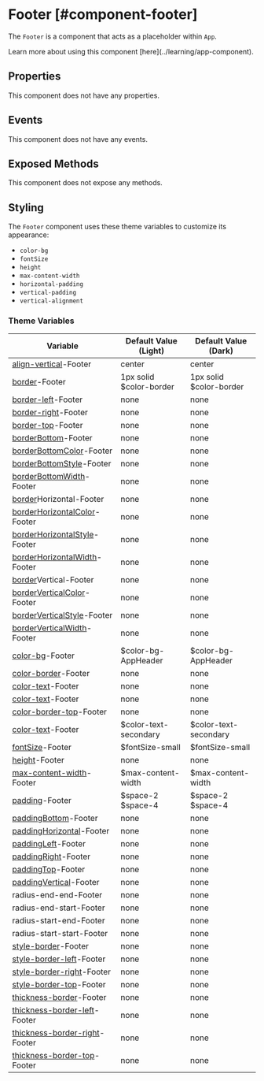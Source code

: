
# Footer [#component-footer]

The `Footer` is a component that acts as a placeholder within `App`.

<Callout type="info" emoji="📔">
Learn more about using this component [here](../learning/app-component).
</Callout>

## Properties

This component does not have any properties.

## Events

This component does not have any events.

## Exposed Methods

This component does not expose any methods.

## Styling

The `Footer` component uses these theme variables to customize its appearance:

- `color-bg`
- `fontSize`
- `height`
- `max-content-width`
- `horizontal-padding`
- `vertical-padding`
- `vertical-alignment`

### Theme Variables

| Variable | Default Value (Light) | Default Value (Dark) |
| --- | --- | --- |
| [align-vertical](../styles-and-themes/common-units/#alignment)-Footer | center | center |
| [border](../styles-and-themes/common-units/#border)-Footer | 1px solid $color-border | 1px solid $color-border |
| [border-left](../styles-and-themes/common-units/#border)-Footer | <GrayText>none</GrayText> | <GrayText>none</GrayText> |
| [border-right](../styles-and-themes/common-units/#border)-Footer | <GrayText>none</GrayText> | <GrayText>none</GrayText> |
| [border-top](../styles-and-themes/common-units/#border)-Footer | <GrayText>none</GrayText> | <GrayText>none</GrayText> |
| [borderBottom](../styles-and-themes/common-units/#border)-Footer | <GrayText>none</GrayText> | <GrayText>none</GrayText> |
| [borderBottomColor](../styles-and-themes/common-units/#color)-Footer | <GrayText>none</GrayText> | <GrayText>none</GrayText> |
| [borderBottomStyle](../styles-and-themes/common-units/#border-style)-Footer | <GrayText>none</GrayText> | <GrayText>none</GrayText> |
| [borderBottomWidth](../styles-and-themes/common-units/#size)-Footer | <GrayText>none</GrayText> | <GrayText>none</GrayText> |
| [border](../styles-and-themes/common-units/#border)Horizontal-Footer | <GrayText>none</GrayText> | <GrayText>none</GrayText> |
| [borderHorizontalColor](../styles-and-themes/common-units/#color)-Footer | <GrayText>none</GrayText> | <GrayText>none</GrayText> |
| [borderHorizontalStyle](../styles-and-themes/common-units/#border-style)-Footer | <GrayText>none</GrayText> | <GrayText>none</GrayText> |
| [borderHorizontalWidth](../styles-and-themes/common-units/#size)-Footer | <GrayText>none</GrayText> | <GrayText>none</GrayText> |
| [border](../styles-and-themes/common-units/#border)Vertical-Footer | <GrayText>none</GrayText> | <GrayText>none</GrayText> |
| [borderVerticalColor](../styles-and-themes/common-units/#color)-Footer | <GrayText>none</GrayText> | <GrayText>none</GrayText> |
| [borderVerticalStyle](../styles-and-themes/common-units/#border-style)-Footer | <GrayText>none</GrayText> | <GrayText>none</GrayText> |
| [borderVerticalWidth](../styles-and-themes/common-units/#size)-Footer | <GrayText>none</GrayText> | <GrayText>none</GrayText> |
| [color-bg](../styles-and-themes/common-units/#color)-Footer | $color-bg-AppHeader | $color-bg-AppHeader |
| [color-border](../styles-and-themes/common-units/#color)-Footer | <GrayText>none</GrayText> | <GrayText>none</GrayText> |
| [color-text](../styles-and-themes/common-units/#color)-Footer | <GrayText>none</GrayText> | <GrayText>none</GrayText> |
| [color-text](../styles-and-themes/common-units/#color)-Footer | <GrayText>none</GrayText> | <GrayText>none</GrayText> |
| [color-border-top](../styles-and-themes/common-units/#color)-Footer | <GrayText>none</GrayText> | <GrayText>none</GrayText> |
| [color-text](../styles-and-themes/common-units/#color)-Footer | $color-text-secondary | $color-text-secondary |
| [fontSize](../styles-and-themes/common-units/#size)-Footer | $fontSize-small | $fontSize-small |
| [height](../styles-and-themes/common-units/#size)-Footer | <GrayText>none</GrayText> | <GrayText>none</GrayText> |
| [max-content-width](../styles-and-themes/common-units/#size)-Footer | $max-content-width | $max-content-width |
| [padding](../styles-and-themes/common-units/#size)-Footer | $space-2 $space-4 | $space-2 $space-4 |
| [paddingBottom](../styles-and-themes/common-units/#size)-Footer | <GrayText>none</GrayText> | <GrayText>none</GrayText> |
| [paddingHorizontal](../styles-and-themes/common-units/#size)-Footer | <GrayText>none</GrayText> | <GrayText>none</GrayText> |
| [paddingLeft](../styles-and-themes/common-units/#size)-Footer | <GrayText>none</GrayText> | <GrayText>none</GrayText> |
| [paddingRight](../styles-and-themes/common-units/#size)-Footer | <GrayText>none</GrayText> | <GrayText>none</GrayText> |
| [paddingTop](../styles-and-themes/common-units/#size)-Footer | <GrayText>none</GrayText> | <GrayText>none</GrayText> |
| [paddingVertical](../styles-and-themes/common-units/#size)-Footer | <GrayText>none</GrayText> | <GrayText>none</GrayText> |
| radius-end-end-Footer | <GrayText>none</GrayText> | <GrayText>none</GrayText> |
| radius-end-start-Footer | <GrayText>none</GrayText> | <GrayText>none</GrayText> |
| radius-start-end-Footer | <GrayText>none</GrayText> | <GrayText>none</GrayText> |
| radius-start-start-Footer | <GrayText>none</GrayText> | <GrayText>none</GrayText> |
| [style-border](../styles-and-themes/common-units/#border-style)-Footer | <GrayText>none</GrayText> | <GrayText>none</GrayText> |
| [style-border-left](../styles-and-themes/common-units/#border-style)-Footer | <GrayText>none</GrayText> | <GrayText>none</GrayText> |
| [style-border-right](../styles-and-themes/common-units/#border-style)-Footer | <GrayText>none</GrayText> | <GrayText>none</GrayText> |
| [style-border-top](../styles-and-themes/common-units/#border-style)-Footer | <GrayText>none</GrayText> | <GrayText>none</GrayText> |
| [thickness-border](../styles-and-themes/common-units/#size)-Footer | <GrayText>none</GrayText> | <GrayText>none</GrayText> |
| [thickness-border-left](../styles-and-themes/common-units/#size)-Footer | <GrayText>none</GrayText> | <GrayText>none</GrayText> |
| [thickness-border-right](../styles-and-themes/common-units/#size)-Footer | <GrayText>none</GrayText> | <GrayText>none</GrayText> |
| [thickness-border-top](../styles-and-themes/common-units/#size)-Footer | <GrayText>none</GrayText> | <GrayText>none</GrayText> |
